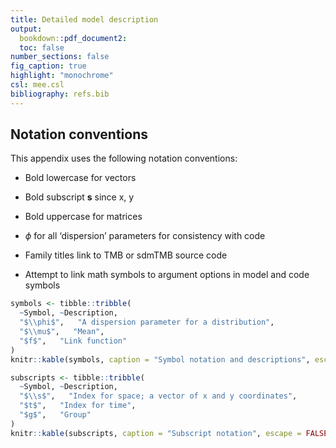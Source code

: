 ```yaml
---
title: Detailed model description
output:
  bookdown::pdf_document2:
  toc: false
number_sections: false
fig_caption: true
highlight: "monochrome"
csl: mee.csl
bibliography: refs.bib
---
```


\newcommand{\s}{\boldsymbol{s}}

## Notation conventions

This appendix uses the following notation conventions:

* Bold lowercase for vectors

* Bold subscript $\s$ since x, y

* Bold uppercase for matrices

* $\phi$ for all 'dispersion' parameters for consistency with code

* Family titles link to TMB or sdmTMB source code

* Attempt to link math symbols to argument options in model and code symbols


```r
symbols <- tibble::tribble(
  ~Symbol, ~Description,
  "$\\phi$",   "A dispersion parameter for a distribution",
  "$\\mu$",   "Mean",
  "$f$",   "Link function"
)
knitr::kable(symbols, caption = "Symbol notation and descriptions", escape = FALSE, format = "latex",  booktabs = TRUE)
```

```r
subscripts <- tibble::tribble(
  ~Symbol, ~Description,
  "$\\s$",   "Index for space; a vector of x and y coordinates",
  "$t$",   "Index for time",
  "$g$",   "Group"
)
knitr::kable(subscripts, caption = "Subscript notation", escape = FALSE, format = "latex",  booktabs = TRUE)
```


